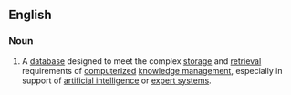 ==English==

===Noun===
{{wikipedia}}
{{en-noun|sg=[[knowledge]] [[base]]}}

#A [[database]] designed to meet the complex [[storage]] and [[retrieval]] requirements of [[computerize]]d [[knowledge management]], especially in support of [[artificial intelligence]] or [[expert system]]s.